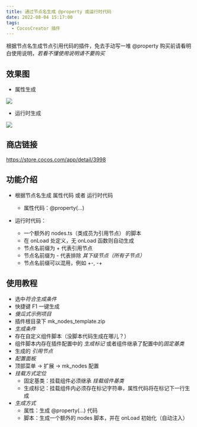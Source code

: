 ```yaml
---
title: 通过节点名生成 @property 或运行时代码
date: 2022-08-04 15:17:00
tags:
  - CocosCreator 插件
---
```


根据节点名生成节点引用代码的插件，免去手动写一堆 <span class="mention">@property</span>
购买前请看明白使用说明，_若看不懂使用说明请不要购买_

## 效果图

- 属性生成

![](https://forum.cocos.org/uploads/default/optimized/3X/7/2/72a82279dd05ba9b6a41e883283c77ea2ceeaee3_2_690x414.gif)

- 运行时生成

![](https://forum.cocos.org/uploads/default/optimized/3X/a/a/aaa86ec842c437bceb3ff11e1a54931a894abd6b_2_690x446.gif)

## 商店链接

<a href="https://store.cocos.com/app/detail/3998" class="onebox" target="_blank">
  https://store.cocos.com/app/detail/3998
</a>

## 功能介绍

- 根据节点名生成 属性代码 或者 运行时代码
  - 属性代码：<span class="mention">@property</span>(…)

- 运行时代码：
  - 一个额外的 nodes.ts（类成员为引用节点） 的脚本
  - 在 onLoad 处定义，无 onLoad 函数则自动生成
  - 节点名前缀为 + 代表引用节点
  - 节点名前缀为 - 代表排除 _其下级节点（所有子节点）_
  - 节点名前缀可以混用，例如 +-, -+

## 使用教程

- 选中*符合生成条件*
- 快捷键 F1 一键生成
- _傻瓜式示例项目_
- 插件根目录下 mk_nodes_template.zip
- _生成条件_
- 存在自定义组件脚本（没脚本代码生成在哪儿？）
- 组件脚本内存在插件配置中的 _生成标记_ 或者组件继承了配置中的*固定基类*
- 生成的 _引用节点_
- _配置面板_
- 顶部菜单 -> 扩展 -> mk_nodes 配置
- _挂载方式定位_
  - 固定基类：挂载组件必须继承 _挂载组件基类_
  - 生成标记：挂载组件内必须存在标记字符串，属性代码将在标记下一行生成
- _生成方式_
  - 属性：生成 <span class="mention">@property</span>(…) 代码
  - 脚本：生成一个额外的 nodes 脚本，并在 onLoad 初始化（自动注入）
